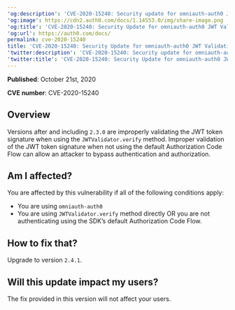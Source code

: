 ---
'og:description': 'CVE-2020-15240: Security update for omniauth-auth0 JWT validation'
'og:image': https://cdn2.auth0.com/docs/1.14553.0/img/share-image.png
'og:title': 'CVE-2020-15240: Security Update for omniauth-auth0 JWT Validation'
'og:url': https://auth0.com/docs/
permalink: cve-2020-15240
title: 'CVE-2020-15240: Security Update for omniauth-auth0 JWT Validation'
'twitter:description': 'CVE-2020-15240: Security update for omniauth-auth0 JWT validation'
'twitter:title': 'CVE-2020-15240: Security Update for omniauth-auth0 JWT Validation'
---
**Published**: October 21st, 2020

**CVE number**: CVE-2020-15240

## Overview

Versions after and including `2.3.0` are improperly validating the <Tooltip tip="JSON Web Token (JWT): Standard ID Token format (and often Access Token format) used to represent claims securely between two parties." cta="View Glossary" href="/docs/glossary?term=JWT">JWT</Tooltip> token signature when using the `JWTValidator.verify` method. Improper validation of the JWT token signature when not using the default Authorization Code Flow can allow an attacker to bypass authentication and authorization.

## Am I affected?

You are affected by this vulnerability if all of the following conditions apply:

* You are using `omniauth-auth0`
* You are using `JWTValidator.verify` method directly OR you are not authenticating using the SDK’s default Authorization Code Flow.

## How to fix that?

Upgrade to version `2.4.1`.

## Will this update impact my users?

The fix provided in this version will not affect your users.